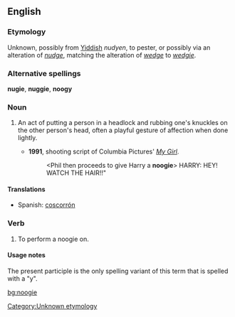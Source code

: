 ==English==

===Etymology===
Unknown, possibly from [[Yiddish]] ''nudyen'', to pester, or possibly via an alteration of ''[[nudge]]'', matching the alteration of ''[[wedge]]'' to ''[[wedgie]]''.<!--this belongs under the etymology of "nudge": originally from Latin ''nugae'',  "trifling matters."--> [[Category:Unknown etymology]]

===Alternative spellings===
'''nugie''', '''nuggie''', '''noogy'''

===Noun===
{{en-noun}}

# {{slang}} An act of putting a person in a headlock and rubbing one's knuckles on the other person's head, often a playful gesture of affection when done lightly.
#*'''1991''', shooting script of Columbia Pictures' ''[[w:My Girl|My Girl]]''.
#*:<Phil then proceeds to give Harry a '''noogie'''> HARRY: HEY! WATCH THE HAIR!!" 

====Translations====
{{trans-top|knuckle rub on head}}
{{trans-mid}}
*Spanish: [[coscorrón]] {{m}}
{{trans-bottom}}

===Verb===
{{en-verb|noogies|noogying|noogied}}

# {{slang}} To perform a noogie on.

====Usage notes====
The present participle is the only spelling variant of this term that is spelled with a "y".

[[bg:noogie]]